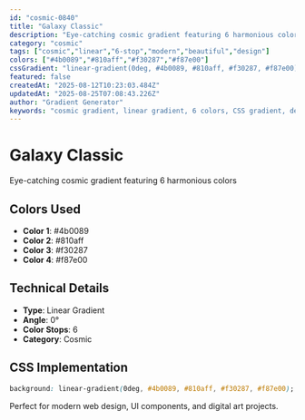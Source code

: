 ```yaml
---
id: "cosmic-0840"
title: "Galaxy Classic"
description: "Eye-catching cosmic gradient featuring 6 harmonious colors"
category: "cosmic"
tags: ["cosmic","linear","6-stop","modern","beautiful","design"]
colors: ["#4b0089","#810aff","#f30287","#f87e00"]
cssGradient: "linear-gradient(0deg, #4b0089, #810aff, #f30287, #f87e00)"
featured: false
createdAt: "2025-08-12T10:23:03.484Z"
updatedAt: "2025-08-25T07:08:43.226Z"
author: "Gradient Generator"
keywords: "cosmic gradient, linear gradient, 6 colors, CSS gradient, design, #4b0089, #810aff, #f30287, #f87e00"
---
```


# Galaxy Classic

Eye-catching cosmic gradient featuring 6 harmonious colors

## Colors Used
- **Color 1**: #4b0089
- **Color 2**: #810aff
- **Color 3**: #f30287
- **Color 4**: #f87e00

## Technical Details
- **Type**: Linear Gradient
- **Angle**: 0°
- **Color Stops**: 6
- **Category**: Cosmic

## CSS Implementation
```css
background: linear-gradient(0deg, #4b0089, #810aff, #f30287, #f87e00);
```

Perfect for modern web design, UI components, and digital art projects.
